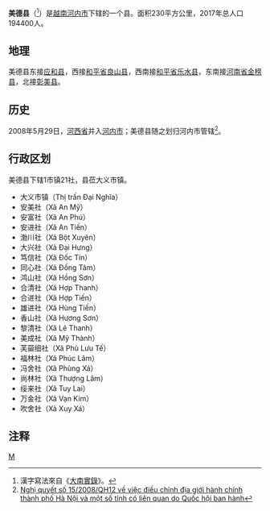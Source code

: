 {{Infobox Settlement
|name                   = 美德县
|settlement_type        = 县
|official_name          = 
|other_name             = 
|native_name            = {{lang|vi|Huyện Mỹ Đức}}
|nickname               = 
|motto                  = 
|image_skyline          = Đền thờ Đinh Tiên Hoàng đế.jpg
|imagesize              = 
|image_caption          = 
|image_flag             = 
|flag_size              = 
|image_seal             = 
|seal_size              = 
|image_shield           = 
|shield_size            = 
|image_blank_emblem     = 
|blank_emblem_size      = 
|image_map              = {{Infobox mapframe|frame-width=250|zoom=11}}
|mapsize                = 
|map_caption            = 
|image_map1             = Bản đồ Hà Nội.png
|mapsize1               = 
|map_caption1           = 美德县在河内市的位置
|pushpin_map            = Vietnam
|pushpin_label_position = bottom
|pushpin_map_caption    = 美德县在越南的位置
|pushpin_map1           = 
|pushpin_label_position1= 
|pushpin_map_caption1   = 
|subdivision_type       = 国家
|subdivision_name       = {{flag|Vietnam}}
|subdivision_type1      = [[越南行政区划|直辖市]]
|subdivision_name1      = [[河内市|河内市]]
|subdivision_type2      = 行政区划
|subdivision_name2      = 1市镇21社
|subdivision_type3      = 
|subdivision_name3      = 
|seat_type              = 县莅
|seat                   = {{link-vi|大义市镇|Đại Nghĩa (thị trấn)}}
|government_type        = 
|leader_title           = 
|leader_name            = 
|leader_title1          = 
|leader_name1           = 
|established_title      = 
|established_date       = 
|area_magnitude         = 
|unit_pref              = 
|area_footnotes         = 
|area_total_km2         = 230
|area_land_km2          = 
|area_water_km2         = 
|area_water_percent     = 
|area_urban_km2         = 
|area_metro_km2         = 
|population_as_of       = 2017年
|population_footnotes   = 
|population_note        = 
|population_total       = 194400
|population_density_km2 = auto
|population_metro             = 
|population_density_metro_km2 = 
|population_urban             = 
|population_density_urban_km2 = 
|timezone               = [[越南标准时间|越南标准时间]]
|utc_offset             = +7
|elevation_footnotes    = 
|elevation_m            = 
|coor_type              = 
|coordinates            = 
|postal_code_type       = 
|postal_code            = 
|area_code              = 
|website                = [https://myduc.hanoi.gov.vn 美德县电子信息门户网站]
|footnotes              = 
}}
'''美德县'''（{{vie|v='''Huyện Mỹ Đức'''|hn=縣美德}}<ref>漢字寫法來自《[[大南實錄|大南實錄]]》。</ref>）是[[越南|越南]][[河内市|河内市]]下辖的一个县。面积230平方公里，2017年总人口194400人。

==地理==
美德县东接[[应和县|应和县]]，西接[[和平省|和平省]][[良山县|良山县]]，西南接[[和平省|和平省]][[乐水县|乐水县]]，东南接[[河南省_(越南)|河南省]][[金榜县|金榜县]]，北接[[彰美县|彰美县]]。

==历史==
2008年5月29日，[[河西省_(越南)|河西省]]并入[[河内市|河内市]]；美德县随之划归河内市管辖<ref>[https://thuvienphapluat.vn/van-ban/Bat-dong-san/Nghi-quyet-15-2008-QH12-dieu-chinh-dia-gioi-hanh-chinh-thanh-pho-Ha-Noi-va-mot-so-tinh-co-lien-quan-68076.aspx Nghị quyết số 15/2008/QH12 về việc điều chỉnh địa giới hành chính thành phố Hà Nội và một số tỉnh có liên quan do Quốc hội ban hành]</ref>。

==行政区划==
美德县下辖1市镇21社，县莅大义市镇。
*大义市镇（Thị trấn Đại Nghĩa）
*安美社（Xã An Mỹ）
*安富社（Xã An Phú）
*安进社（Xã An Tiến）
*渤川社（Xã Bột Xuyên）
*大兴社（Xã Đại Hưng）
*笃信社（Xã Đốc Tín）
*同心社（Xã Đồng Tâm）
*鸿山社（Xã Hồng Sơn）
*合清社（Xã Hợp Thanh）
*合进社（Xã Hợp Tiến）
*雄进社（Xã Hùng Tiến）
*香山社（Xã Hương Sơn）
*黎清社（Xã Lê Thanh）
*美成社（Xã Mỹ Thành）
*芙蒥细社（Xã Phù Lưu Tế）
*福林社（Xã Phúc Lâm）
*冯舍社（Xã Phùng Xá）
*尚林社（Xã Thượng Lâm）
*绥来社（Xã Tuy Lai）
*万金社（Xã Vạn Kim）
*吹舍社（Xã Xuy Xá）

==注释==
{{reflist|2}}
{{河內市行政區劃}}
{{越南红河三角洲之县市镇区域划分}}

[[Category:河内市县份|M]]